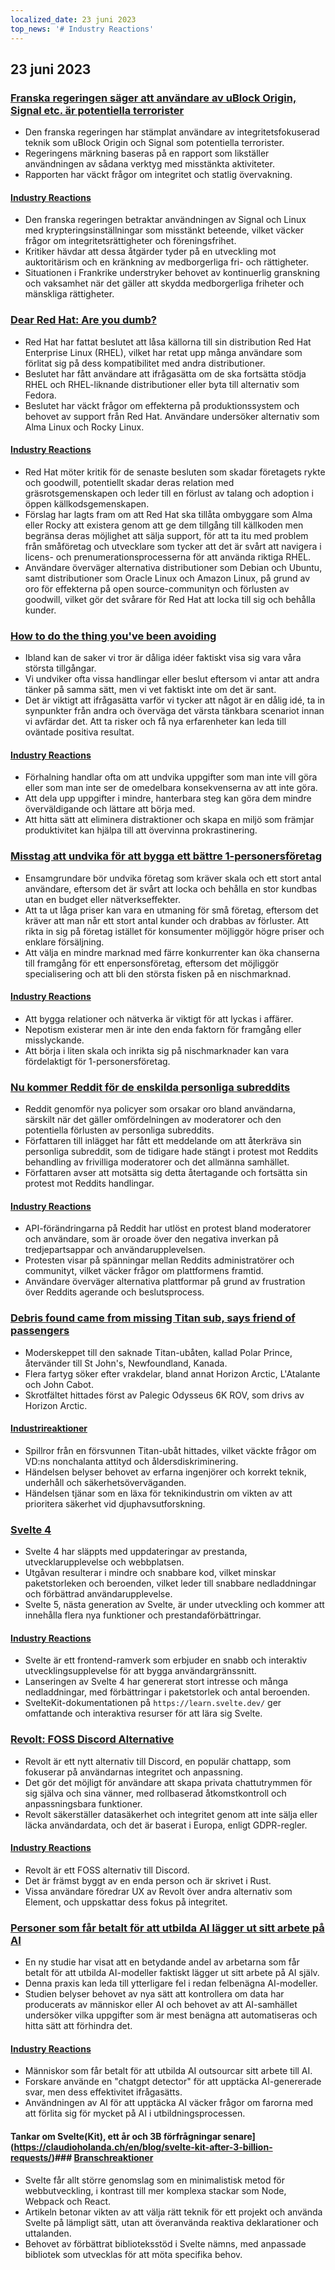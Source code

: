 ```yaml
---
localized_date: 23 juni 2023
top_news: '# Industry Reactions'
---
```




<CallToAction />

<Steps>

## 23 juni 2023

### [Franska regeringen säger att användare av uBlock Origin, Signal etc. är potentiella terrorister](https://www.laquadrature.net/en/2023/06/05/criminalization-of-encryption-the-8-december-case/)

- Den franska regeringen har stämplat användare av integritetsfokuserad teknik som uBlock Origin och Signal som potentiella terrorister.
- Regeringens märkning baseras på en rapport som likställer användningen av sådana verktyg med misstänkta aktiviteter.
- Rapporten har väckt frågor om integritet och statlig övervakning.

#### [Industry Reactions](http://news.ycombinator.com/item?id=36428046)

- Den franska regeringen betraktar användningen av Signal och Linux med krypteringsinställningar som misstänkt beteende, vilket väcker frågor om integritetsrättigheter och föreningsfrihet.
- Kritiker hävdar att dessa åtgärder tyder på en utveckling mot auktoritärism och en kränkning av medborgerliga fri- och rättigheter.
- Situationen i Frankrike understryker behovet av kontinuerlig granskning och vaksamhet när det gäller att skydda medborgerliga friheter och mänskliga rättigheter.

### [Dear Red Hat: Are you dumb?](https://www.jeffgeerling.com/blog/2023/dear-red-hat-are-you-dumb)

- Red Hat har fattat beslutet att låsa källorna till sin distribution Red Hat Enterprise Linux (RHEL), vilket har retat upp många användare som förlitat sig på dess kompatibilitet med andra distributioner.
- Beslutet har fått användare att ifrågasätta om de ska fortsätta stödja RHEL och RHEL-liknande distributioner eller byta till alternativ som Fedora.
- Beslutet har väckt frågor om effekterna på produktionssystem och behovet av support från Red Hat. Användare undersöker alternativ som Alma Linux och Rocky Linux.

#### [Industry Reactions](http://news.ycombinator.com/item?id=36436786)

- Red Hat möter kritik för de senaste besluten som skadar företagets rykte och goodwill, potentiellt skadar deras relation med gräsrotsgemenskapen och leder till en förlust av talang och adoption i öppen källkodsgemenskapen.
- Förslag har lagts fram om att Red Hat ska tillåta ombyggare som Alma eller Rocky att existera genom att ge dem tillgång till källkoden men begränsa deras möjlighet att sälja support, för att ta itu med problem från småföretag och utvecklare som tycker att det är svårt att navigera i licens- och prenumerationsprocesserna för att använda riktiga RHEL.
- Användare överväger alternativa distributioner som Debian och Ubuntu, samt distributioner som Oracle Linux och Amazon Linux, på grund av oro för effekterna på open source-communityn och förlusten av goodwill, vilket gör det svårare för Red Hat att locka till sig och behålla kunder.

### [How to do the thing you've been avoiding](https://jasonfeifer.beehiiv.com/p/the-thing-that-seems-like-a-bad-idea-maybe-try-it)

- Ibland kan de saker vi tror är dåliga idéer faktiskt visa sig vara våra största tillgångar.
- Vi undviker ofta vissa handlingar eller beslut eftersom vi antar att andra tänker på samma sätt, men vi vet faktiskt inte om det är sant.
- Det är viktigt att ifrågasätta varför vi tycker att något är en dålig idé, ta in synpunkter från andra och överväga det värsta tänkbara scenariot innan vi avfärdar det. Att ta risker och få nya erfarenheter kan leda till oväntade positiva resultat.

#### [Industry Reactions](http://news.ycombinator.com/item?id=36427849)

- Förhalning handlar ofta om att undvika uppgifter som man inte vill göra eller som man inte ser de omedelbara konsekvenserna av att inte göra.
- Att dela upp uppgifter i mindre, hanterbara steg kan göra dem mindre överväldigande och lättare att börja med.
- Att hitta sätt att eliminera distraktioner och skapa en miljö som främjar produktivitet kan hjälpa till att övervinna prokrastinering.

### [Misstag att undvika för att bygga ett bättre 1-personersföretag](https://tinyempires.substack.com/p/4-mistakes-to-avoid-to-build-a-better)

- Ensamgrundare bör undvika företag som kräver skala och ett stort antal användare, eftersom det är svårt att locka och behålla en stor kundbas utan en budget eller nätverkseffekter.
- Att ta ut låga priser kan vara en utmaning för små företag, eftersom det kräver att man når ett stort antal kunder och drabbas av förluster. Att rikta in sig på företag istället för konsumenter möjliggör högre priser och enklare försäljning.
- Att välja en mindre marknad med färre konkurrenter kan öka chanserna till framgång för ett enpersonsföretag, eftersom det möjliggör specialisering och att bli den största fisken på en nischmarknad.

#### [Industry Reactions](http://news.ycombinator.com/item?id=36431268)

- Att bygga relationer och nätverka är viktigt för att lyckas i affärer.
- Nepotism existerar men är inte den enda faktorn för framgång eller misslyckande.
- Att börja i liten skala och inrikta sig på nischmarknader kan vara fördelaktigt för 1-personersföretag.

### [Nu kommer Reddit för de enskilda personliga subreddits](https://toot.cat/@dredmorbius/110588848407336816)

- Reddit genomför nya policyer som orsakar oro bland användarna, särskilt när det gäller omfördelningen av moderatorer och den potentiella förlusten av personliga subreddits.
- Författaren till inlägget har fått ett meddelande om att återkräva sin personliga subreddit, som de tidigare hade stängt i protest mot Reddits behandling av frivilliga moderatorer och det allmänna samhället.
- Författaren avser att motsätta sig detta återtagande och fortsätta sin protest mot Reddits handlingar.

#### [Industry Reactions](http://news.ycombinator.com/item?id=36434885)

- API-förändringarna på Reddit har utlöst en protest bland moderatorer och användare, som är oroade över den negativa inverkan på tredjepartsappar och användarupplevelsen.
- Protesten visar på spänningar mellan Reddits administratörer och communityt, vilket väcker frågor om plattformens framtid.
- Användare överväger alternativa plattformar på grund av frustration över Reddits agerande och beslutsprocess.

### [Debris found came from missing Titan sub, says friend of passengers](https://www.bbc.com/news/live/world-us-canada-65967464)

- Moderskeppet till den saknade Titan-ubåten, kallad Polar Prince, återvänder till St John's, Newfoundland, Kanada.
- Flera fartyg söker efter vrakdelar, bland annat Horizon Arctic, L'Atalante och John Cabot.
- Skrotfältet hittades först av Palegic Odysseus 6K ROV, som drivs av Horizon Arctic.

#### [Industrireaktioner](http://news.ycombinator.com/item?id=36434173)

- Spillror från en försvunnen Titan-ubåt hittades, vilket väckte frågor om VD:ns nonchalanta attityd och åldersdiskriminering.
- Händelsen belyser behovet av erfarna ingenjörer och korrekt teknik, underhåll och säkerhetsöverväganden.
- Händelsen tjänar som en läxa för teknikindustrin om vikten av att prioritera säkerhet vid djuphavsutforskning.

### [Svelte 4](https://svelte.dev/blog/svelte-4)

- Svelte 4 har släppts med uppdateringar av prestanda, utvecklarupplevelse och webbplatsen.
- Utgåvan resulterar i mindre och snabbare kod, vilket minskar paketstorleken och beroenden, vilket leder till snabbare nedladdningar och förbättrad användarupplevelse.
- Svelte 5, nästa generation av Svelte, är under utveckling och kommer att innehålla flera nya funktioner och prestandaförbättringar.

#### [Industry Reactions](http://news.ycombinator.com/item?id=36432272)

- Svelte är ett frontend-ramverk som erbjuder en snabb och interaktiv utvecklingsupplevelse för att bygga användargränssnitt.
- Lanseringen av Svelte 4 har genererat stort intresse och många nedladdningar, med förbättringar i paketstorlek och antal beroenden.
- SvelteKit-dokumentationen på `https://learn.svelte.dev/` ger omfattande och interaktiva resurser för att lära sig Svelte.

### [Revolt: FOSS Discord Alternative](https://revolt.chat/)

- Revolt är ett nytt alternativ till Discord, en populär chattapp, som fokuserar på användarnas integritet och anpassning.
- Det gör det möjligt för användare att skapa privata chattutrymmen för sig själva och sina vänner, med rollbaserad åtkomstkontroll och anpassningsbara funktioner.
- Revolt säkerställer datasäkerhet och integritet genom att inte sälja eller läcka användardata, och det är baserat i Europa, enligt GDPR-regler.

#### [Industry Reactions](http://news.ycombinator.com/item?id=36433842)

- Revolt är ett FOSS alternativ till Discord.
- Det är främst byggt av en enda person och är skrivet i Rust.
- Vissa användare föredrar UX av Revolt över andra alternativ som Element, och uppskattar dess fokus på integritet.

### [Personer som får betalt för att utbilda AI lägger ut sitt arbete på AI](https://www.technologyreview.com/2023/06/22/1075405/the-people-paid-to-train-ai-are-outsourcing-their-work-to-ai/)

- En ny studie har visat att en betydande andel av arbetarna som får betalt för att utbilda AI-modeller faktiskt lägger ut sitt arbete på AI själv.
- Denna praxis kan leda till ytterligare fel i redan felbenägna AI-modeller.
- Studien belyser behovet av nya sätt att kontrollera om data har producerats av människor eller AI och behovet av att AI-samhället undersöker vilka uppgifter som är mest benägna att automatiseras och hitta sätt att förhindra det.

#### [Industry Reactions](http://news.ycombinator.com/item?id=36432279)

- Människor som får betalt för att utbilda AI outsourcar sitt arbete till AI.
- Forskare använde en "chatgpt detector" för att upptäcka AI-genererade svar, men dess effektivitet ifrågasätts.
- Användningen av AI för att upptäcka AI väcker frågor om farorna med att förlita sig för mycket på AI i utbildningsprocessen.

#### Tankar om Svelte(Kit), ett år och 3B förfrågningar senare](https://claudioholanda.ch/en/blog/svelte-kit-after-3-billion-requests/)### [Branschreaktioner](http://news.ycombinator.com/item?id=36427583)

- Svelte får allt större genomslag som en minimalistisk metod för webbutveckling, i kontrast till mer komplexa stackar som Node, Webpack och React.
- Artikeln betonar vikten av att välja rätt teknik för ett projekt och använda Svelte på lämpligt sätt, utan att överanvända reaktiva deklarationer och uttalanden.
- Behovet av förbättrat biblioteksstöd i Svelte nämns, med anpassade bibliotek som utvecklas för att möta specifika behov.

</Steps>
